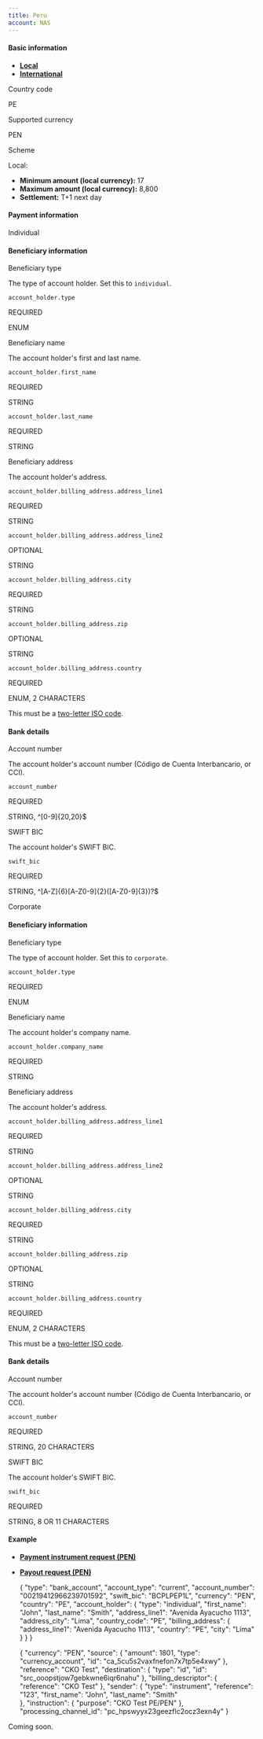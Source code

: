 ```yaml
---
title: Peru
account: NAS
---
```


#### Basic information

- [**Local**](#tabs-b3b4dff3-60e6-4384-97ac-0280c3825607-1)
- [**International**](#tabs-b3b4dff3-60e6-4384-97ac-0280c3825607-2)

Country code

PE

Supported currency

PEN

Scheme

Local:

- **Minimum amount (local currency):** 17
- **Maximum amount (local currency):** 8,800
- **Settlement:** T+1 next day

#### Payment information

Individual

#### Beneficiary information

Beneficiary type

The type of account holder. Set this to `individual`.

`account_holder.type`

REQUIRED

ENUM

Beneficiary name

The account holder's first and last name.

`account_holder.first_name`

REQUIRED

STRING

`account_holder.last_name`

REQUIRED

STRING

Beneficiary address

The account holder's address.

`account_holder.billing_address.address_line1`

REQUIRED

STRING

`account_holder.billing_address.address_line2`

OPTIONAL

STRING

`account_holder.billing_address.city`

REQUIRED

STRING

`account_holder.billing_address.zip`

OPTIONAL

STRING

`account_holder.billing_address.country`

REQUIRED

ENUM, 2 CHARACTERS

This must be a [two-letter ISO code](/display/DOCS/Country+codes).

#### Bank details

Account number

The account holder's account number (Código de Cuenta Interbancario, or CCI).

`account_number`

REQUIRED

STRING, ^[0-9]{20,20}$

SWIFT BIC

The account holder's SWIFT BIC.

`swift_bic`

REQUIRED

STRING, ^[A-Z]{6}[A-Z0-9]{2}([A-Z0-9]{3})?$

Corporate

#### Beneficiary information

Beneficiary type

The type of account holder. Set this to `corporate`.

`account_holder.type`

REQUIRED

ENUM

Beneficiary name

The account holder's company name.

`account_holder.company_name`

REQUIRED

STRING

Beneficiary address

The account holder's address.

`account_holder.billing_address.address_line1`

REQUIRED

STRING

`account_holder.billing_address.address_line2`

OPTIONAL

STRING

`account_holder.billing_address.city`

REQUIRED

STRING

`account_holder.billing_address.zip`

OPTIONAL

STRING

`account_holder.billing_address.country`

REQUIRED

ENUM, 2 CHARACTERS

This must be a [two-letter ISO code](/display/DOCS/Country+codes).

#### Bank details

Account number

The account holder's account number (Código de Cuenta Interbancario, or CCI).

`account_number`

REQUIRED

STRING, 20 CHARACTERS

SWIFT BIC

The account holder's SWIFT BIC.

`swift_bic`

REQUIRED

STRING, 8 OR 11 CHARACTERS

#### Example

- [**Payment instrument request (PEN)**](#tabs-510ba8e2-e2b7-41a7-a84e-2b2ae32466f4-1)
- [**Payout request (PEN)**](#tabs-510ba8e2-e2b7-41a7-a84e-2b2ae32466f4-2)

  {
  "type": "bank_account",
  "account_type": "current",
  "account_number": "00219412966239701592",
  "swift_bic": "BCPLPEP1L",
  "currency": "PEN",
  "country": "PE",
  "account_holder": {
  "type": "individual",
  "first_name": "John",
  "last_name": "Smith",
  "address_line1": "Avenida Ayacucho 1113",
  "address_city": "Lima",
  "country_code": "PE",
  "billing_address": {
  "address_line1": "Avenida Ayacucho 1113",
  "country": "PE",
  "city": "Lima"
  }
  }
  }

  {
  "currency": "PEN",
  "source": {
  "amount": 1801,
  "type": "currency_account",
  "id": "ca_5cu5s2vaxfnefon7x7tp5e4xwy"
  },
  "reference": "CKO Test",
  "destination": {
  "type": "id",
  "id": "src_ooopstjow7gebkwne6iqr6nahu"
  },
  "billing_descriptor": {
  "reference": "CKO Test"
  },
  "sender": {
  "type": "instrument",
  "reference": "123",
  "first_name": "John",
  "last_name": "Smith"  
   },
  "instruction": {
  "purpose": "CKO Test PE/PEN"
  },
  "processing_channel_id": "pc_hpswyyx23geezflc2ocz3exn4y"
  }

Coming soon.
